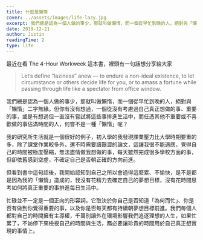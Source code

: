 ```yaml
---
title: 什麼是懶惰
cover: ../assets/images/life-lazy.jpg
excerpt: 我們總是認為一個人做的事少，那就叫做懶惰，而一個從早忙到晚的人，絕對與「懶惰」二字無緣
date: 2019-12-21
author: Justin
readingTime: 2
type: life
---
```


最近在看 The 4-Hour Workweek 這本書，裡頭有一句話想分享給大家

> Let’s define “laziness” anew — to endure a non-ideal existence, to let circumstance or others decide life for you, or to amass a fortune while passing through life like a spectator from office window.

我們總是認為一個人做的事少，那就叫做懶惰，而一個從早忙到晚的人，絕對與「懶惰」二字無緣。但你有沒有想過，一個從沒有考慮過自己真正想做的事、重要的事，或是有想過但一直沒有嘗試將這些事排進生活中，而任憑其他不重要或不喜歡做的事佔滿時間的人，何嘗不是一種「懶惰」呢？

我的研究所生活就是一個很好的例子，初入學的我發現課業壓力比大學時期要重的多，除了課堂作業較多外，還不時需要讀艱澀的論文，這讓我很不能適應，覺得自己的時間被極度壓縮，無法盡情做我想做的事，每天雖然完成很多學校方面的事，但卻依舊感到空虛，不確定自己是否朝正確的方向前進。

但看到書中這句話後，我開始認知到自己之所以會過得這麼累、不愉快，是不是都是因為我的「懶惰」造成的，我沒有花精力去確定自己的夢想目標，沒有花時間思考如何將真正重要的事排進每日生活中。

忙碌並不一定是一個正向的形容詞，它取決於你自己是否知道「為何而忙」、你是否有做到你覺得重要的事，以及你是否每天都有持續朝夢想目標前進。我們每個人都對自己的時間擁有主導權，千萬別讓外在環境影響我們追逐理想的人生，如果忙累了，不妨停下來檢視自己的時間與生活，務必要讓珍貴的時間用於自己真正想實現的事情上。
